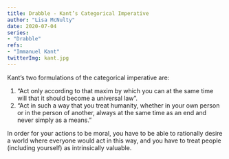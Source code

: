 ```yaml
---
title: Drabble - Kant’s Categorical Imperative
author: "Lisa McNulty"  
date: 2020-07-04
series:  
- "Drabble"
refs:  
- "Immanuel Kant"
twitterImg: kant.jpg
---
```


Kant’s two formulations of the categorical imperative are:

1.  “Act only according to that maxim by which you can at the same time will that it should become a universal law”. 
2. “Act in such a way that you treat humanity, whether in your own person or in the person of another, always at the same time as an end and never simply as a means.” 

In order for your actions to be moral, you have to be able to rationally desire a world where everyone would act in this way, and you have to treat people (including yourself) as intrinsically valuable. 
